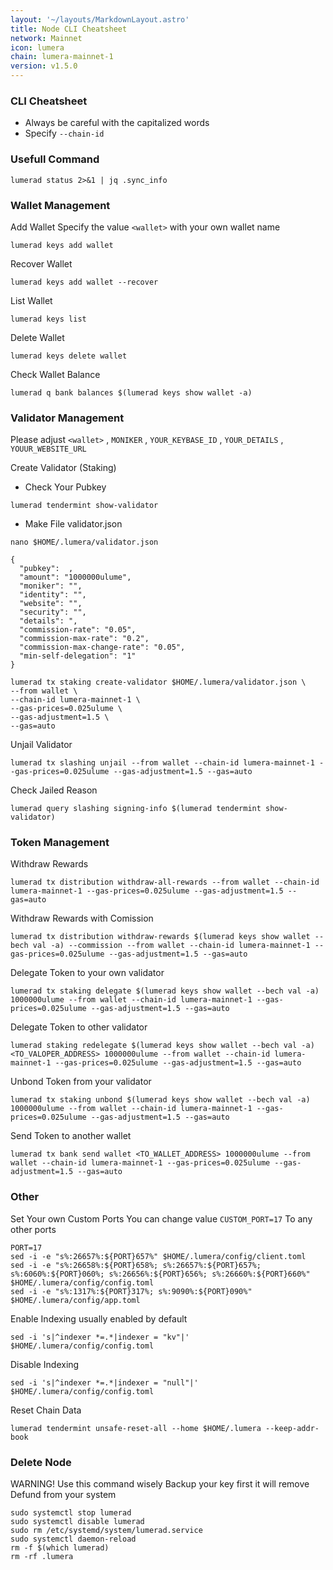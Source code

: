 ```yaml
---
layout: '~/layouts/MarkdownLayout.astro'
title: Node CLI Cheatsheet
network: Mainnet
icon: lumera
chain: lumera-mainnet-1
version: v1.5.0
---
```


### CLI Cheatsheet

- Always be careful with the capitalized words
- Specify `--chain-id`

### Usefull Command
```
lumerad status 2>&1 | jq .sync_info
```

### Wallet Management

Add Wallet
Specify the value `<wallet>` with your own wallet name

```
lumerad keys add wallet
```

Recover Wallet
```
lumerad keys add wallet --recover
```

List Wallet
```
lumerad keys list
```

Delete Wallet
```
lumerad keys delete wallet
```

Check Wallet Balance
```
lumerad q bank balances $(lumerad keys show wallet -a)
```

### Validator Management

Please adjust `<wallet>` , `MONIKER` , `YOUR_KEYBASE_ID` , `YOUR_DETAILS` , `YOUUR_WEBSITE_URL`

Create Validator (Staking)
- Check Your Pubkey
```
lumerad tendermint show-validator
```
- Make File validator.json
```
nano $HOME/.lumera/validator.json
```
```
{
  "pubkey":  ,
  "amount": "1000000ulume",
  "moniker": "",
  "identity": "",
  "website": "",
  "security": "",
  "details": ",
  "commission-rate": "0.05",
  "commission-max-rate": "0.2",
  "commission-max-change-rate": "0.05",
  "min-self-delegation": "1"
}
```
```
lumerad tx staking create-validator $HOME/.lumera/validator.json \
--from wallet \
--chain-id lumera-mainnet-1 \
--gas-prices=0.025ulume \
--gas-adjustment=1.5 \
--gas=auto
```

Unjail Validator
```
lumerad tx slashing unjail --from wallet --chain-id lumera-mainnet-1 --gas-prices=0.025ulume --gas-adjustment=1.5 --gas=auto
```

Check Jailed Reason
```
lumerad query slashing signing-info $(lumerad tendermint show-validator)
```

### Token Management

Withdraw Rewards
```
lumerad tx distribution withdraw-all-rewards --from wallet --chain-id lumera-mainnet-1 --gas-prices=0.025ulume --gas-adjustment=1.5 --gas=auto
```

Withdraw Rewards with Comission
```
lumerad tx distribution withdraw-rewards $(lumerad keys show wallet --bech val -a) --commission --from wallet --chain-id lumera-mainnet-1 --gas-prices=0.025ulume --gas-adjustment=1.5 --gas=auto
```

Delegate Token to your own validator
```
lumerad tx staking delegate $(lumerad keys show wallet --bech val -a) 1000000ulume --from wallet --chain-id lumera-mainnet-1 --gas-prices=0.025ulume --gas-adjustment=1.5 --gas=auto
```

Delegate Token to other validator
```
lumerad staking redelegate $(lumerad keys show wallet --bech val -a) <TO_VALOPER_ADDRESS> 1000000ulume --from wallet --chain-id lumera-mainnet-1 --gas-prices=0.025ulume --gas-adjustment=1.5 --gas=auto
```

Unbond Token from your validator
```
lumerad tx staking unbond $(lumerad keys show wallet --bech val -a) 1000000ulume --from wallet --chain-id lumera-mainnet-1 --gas-prices=0.025ulume --gas-adjustment=1.5 --gas=auto
```

Send Token to another wallet
```
lumerad tx bank send wallet <TO_WALLET_ADDRESS> 1000000ulume --from wallet --chain-id lumera-mainnet-1 --gas-prices=0.025ulume --gas-adjustment=1.5 --gas=auto
```

### Other

Set Your own Custom Ports
You can change value `CUSTOM_PORT=17` To any other ports

```
PORT=17
sed -i -e "s%:26657%:${PORT}657%" $HOME/.lumera/config/client.toml
sed -i -e "s%:26658%:${PORT}658%; s%:26657%:${PORT}657%; s%:6060%:${PORT}060%; s%:26656%:${PORT}656%; s%:26660%:${PORT}660%" $HOME/.lumera/config/config.toml
sed -i -e "s%:1317%:${PORT}317%; s%:9090%:${PORT}090%" $HOME/.lumera/config/app.toml
```

Enable Indexing usually enabled by default
```
sed -i 's|^indexer *=.*|indexer = "kv"|' $HOME/.lumera/config/config.toml
```

Disable Indexing
```
sed -i 's|^indexer *=.*|indexer = "null"|' $HOME/.lumera/config/config.toml
```

Reset Chain Data
```
lumerad tendermint unsafe-reset-all --home $HOME/.lumera --keep-addr-book
```

### Delete Node

WARNING! Use this command wisely 
Backup your key first it will remove Defund from your system

```
sudo systemctl stop lumerad
sudo systemctl disable lumerad
sudo rm /etc/systemd/system/lumerad.service
sudo systemctl daemon-reload
rm -f $(which lumerad)
rm -rf .lumera
```
